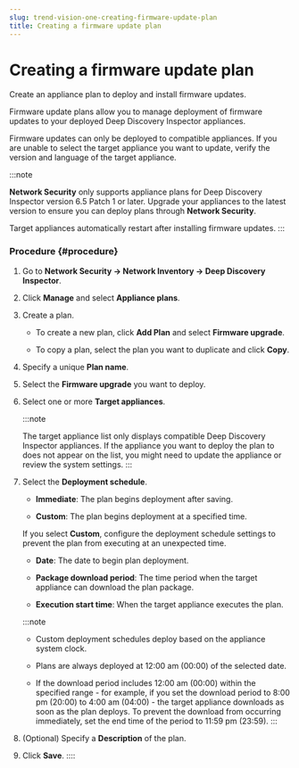 ```yaml
---
slug: trend-vision-one-creating-firmware-update-plan
title: Creating a firmware update plan
---
```

# Creating a firmware update plan

Create an appliance plan to deploy and install firmware updates.

Firmware update plans allow you to manage deployment of firmware updates to your deployed Deep Discovery Inspector appliances.

Firmware updates can only be deployed to compatible appliances. If you are unable to select the target appliance you want to update, verify the version and language of the target appliance.

:::note

**Network Security** only supports appliance plans for Deep Discovery Inspector version 6.5 Patch 1 or later. Upgrade your appliances to the latest version to ensure you can deploy plans through **Network Security**.

Target appliances automatically restart after installing firmware updates.
:::

### Procedure {#procedure}

1.  Go to **Network Security → Network Inventory → Deep Discovery Inspector**.

2.  Click **Manage** and select **Appliance plans**.

3.  Create a plan.

    - To create a new plan, click **Add Plan** and select **Firmware upgrade**.

    - To copy a plan, select the plan you want to duplicate and click **Copy**.

4.  Specify a unique **Plan name**.

5.  Select the **Firmware upgrade** you want to deploy.

6.  Select one or more **Target appliances**.

    :::note

    The target appliance list only displays compatible Deep Discovery Inspector appliances. If the appliance you want to deploy the plan to does not appear on the list, you might need to update the appliance or review the system settings.
    :::

7.  Select the **Deployment schedule**.

    - **Immediate**: The plan begins deployment after saving.

    - **Custom**: The plan begins deployment at a specified time.

    If you select **Custom**, configure the deployment schedule settings to prevent the plan from executing at an unexpected time.

    - **Date**: The date to begin plan deployment.

    - **Package download period**: The time period when the target appliance can download the plan package.

    - **Execution start time**: When the target appliance executes the plan.

    :::note

    - Custom deployment schedules deploy based on the appliance system clock.

    - Plans are always deployed at 12:00 am (00:00) of the selected date.

    - If the download period includes 12:00 am (00:00) within the specified range - for example, if you set the download period to 8:00 pm (20:00) to 4:00 am (04:00) - the target appliance downloads as soon as the plan deploys. To prevent the download from occurring immediately, set the end time of the period to 11:59 pm (23:59).
    :::

8.  (Optional) Specify a **Description** of the plan.

9.  Click **Save**.
::::
